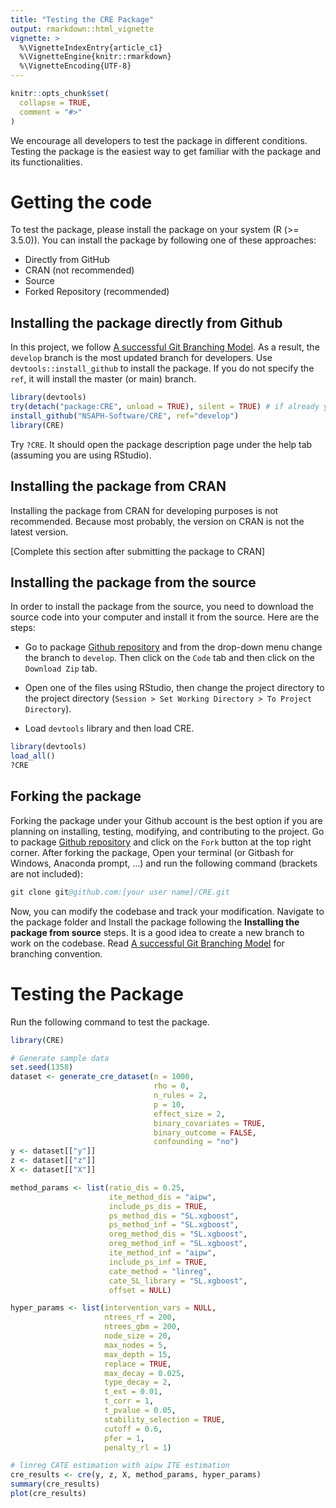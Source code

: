 ```yaml
---
title: "Testing the CRE Package"
output: rmarkdown::html_vignette
vignette: >
  %\VignetteIndexEntry{article_c1}
  %\VignetteEngine{knitr::rmarkdown}
  %\VignetteEncoding{UTF-8}
---
```


```r
knitr::opts_chunk$set(
  collapse = TRUE,
  comment = "#>"
)
```

We encourage all developers to test the package in different conditions. 
Testing the package is the easiest way to get familiar with the package and its 
functionalities.  

# Getting the code


To test the package, please install the package on your
system (R (>= 3.5.0)). You can install the package by following one of these 
approaches:

- Directly from GitHub
- CRAN (not recommended)
- Source 
- Forked Repository (recommended)

## Installing the package directly from Github

In this project, we follow [A successful Git Branching Model](https://nvie.com/posts/a-successful-git-branching-model/).
As a result, the `develop` branch is the most updated branch for developers. Use
`devtools::install_github` to install the package. If you do not specify the `ref`,
it will install the master (or main) branch.  

```R
library(devtools)
try(detach("package:CRE", unload = TRUE), silent = TRUE) # if already you have the package, detach and unload it, to have a new install. 
install_github("NSAPH-Software/CRE", ref="develop")
library(CRE)
```

Try `?CRE`. It should open the package description page under the help tab 
(assuming you are using RStudio).

## Installing the package from CRAN

Installing the package from CRAN for developing purposes is not recommended. 
Because most probably, the version on CRAN is not the latest version. 

[Complete this section after submitting the package to CRAN]

## Installing the package from the source

In order to install the package from the source, you need to download the source 
code into your computer and install it from the source. Here are the steps:

- Go to package [Github repository](https://github.com/NSAPH-Software/CRE) and from the 
drop-down menu change the branch to `develop`. Then click on the `Code` tab and 
then click on the `Download Zip` tab.

- Open one of the files using RStudio, then change the project directory to the 
project directory (`Session > Set Working Directory > To Project Directory`). 

- Load `devtools` library and then load CRE.

```R
library(devtools)
load_all()
?CRE
```

## Forking the package

Forking the package under your Github account is the best option if you are 
planning on installing, testing, modifying, and contributing to the 
project. Go to package [Github repository](https://github.com/NSAPH-Software/CRE) and 
click on the `Fork` button at the top right corner. After forking the package, 
Open your terminal (or Gitbash for Windows, Anaconda prompt, ...) and run the 
following command  (brackets are not included):

```S
git clone git@github.com:[your user name]/CRE.git
```

Now, you can modify the codebase and track your modification. Navigate to the 
package folder and Install the package following the 
**Installing the package from source** steps. It is a good idea 
to create a new branch to work on the codebase. Read 
[A successful Git Branching Model](https://nvie.com/posts/a-successful-git-branching-model/) for 
branching convention.

# Testing the Package

Run the following command to test the package. 

```r
library(CRE)

# Generate sample data
set.seed(1358)
dataset <- generate_cre_dataset(n = 1000,
                                rho = 0,
                                n_rules = 2,
                                p = 10,
                                effect_size = 2,
                                binary_covariates = TRUE,
                                binary_outcome = FALSE,
                                confounding = "no")
y <- dataset[["y"]]
z <- dataset[["z"]]
X <- dataset[["X"]]

method_params <- list(ratio_dis = 0.25,
                      ite_method_dis = "aipw",
                      include_ps_dis = TRUE,
                      ps_method_dis = "SL.xgboost",
                      ps_method_inf = "SL.xgboost",
                      oreg_method_dis = "SL.xgboost",
                      oreg_method_inf = "SL.xgboost",
                      ite_method_inf = "aipw",
                      include_ps_inf = TRUE,
                      cate_method = "linreg",
                      cate_SL_library = "SL.xgboost",
                      offset = NULL)

hyper_params <- list(intervention_vars = NULL,
                     ntrees_rf = 200,
                     ntrees_gbm = 200,
                     node_size = 20,
                     max_nodes = 5,
                     max_depth = 15,
                     replace = TRUE,
                     max_decay = 0.025,
                     type_decay = 2,
                     t_ext = 0.01,
                     t_corr = 1,
                     t_pvalue = 0.05,
                     stability_selection = TRUE,
                     cutoff = 0.6,
                     pfer = 1,
                     penalty_rl = 1)

# linreg CATE estimation with aipw ITE estimation
cre_results <- cre(y, z, X, method_params, hyper_params)
summary(cre_results)
plot(cre_results)
```
